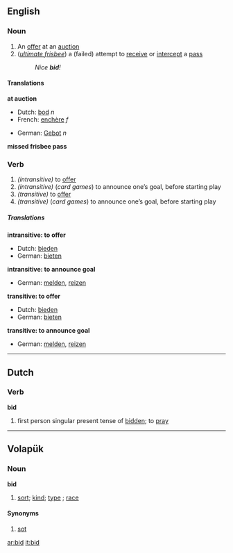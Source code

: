 ==English==
===Noun===
{{sb|'''bid'''
*IPA: /bɪd/
|'''[[bids]]'''}}

# An [[offer]] at an [[auction]]
# (''[[ultimate frisbee]]'') a (failed) attempt to [[receive]] or [[intercept]] a [[pass]]
#:''Nice '''bid'''!''

====Translations====
'''at auction'''
{{top}}
*Dutch: [[bod]] ''n''
*French: [[enchère]] ''f''
{{mid}}
*German: [[Gebot]] ''n''
{{bottom}}

'''missed frisbee pass'''
{{top}}
{{mid}}
{{bottom}}

=== Verb ===
{{irregverb|'''to bid'''
*IPA: /bɪd/
|'''[[bids]]'''|'''[[bad]]''',''' [[bade]]''', or''' [[bid]]'''
:-- /bɪd/
|'''[[bid]] '''or''' [[bidden]]'''
*IPA: /bɪd/
|'''[[bidding]]'''}}

#''(intransitive)'' to [[offer]]
#''(intransitive)'' (''card games'') to announce one’s goal, before starting play
#''(transitive)''  to [[offer]]
#''(transitive)''  (''card games'') to announce one’s goal, before starting play

===== Translations =====
'''intransitive: to offer'''
*Dutch: [[bieden]]
*German: [[bieten]]

'''intransitive: to announce goal'''
*German: [[melden]], [[reizen]]

'''transitive: to offer'''
*Dutch: [[bieden]]
*German: [[bieten]]

'''transitive: to announce goal'''
*German: [[melden]], [[reizen]]

----
==Dutch==
=== Verb ===
'''bid'''

# first person singular present tense of [[bidden]]; to [[pray]]

----
==Volapük== 
===Noun===
'''bid'''

#[[sort]]; [[kind]]; [[type]] ; [[race]]

====Synonyms====
#[[sot]]

[[ar:bid]]
[[it:bid]]